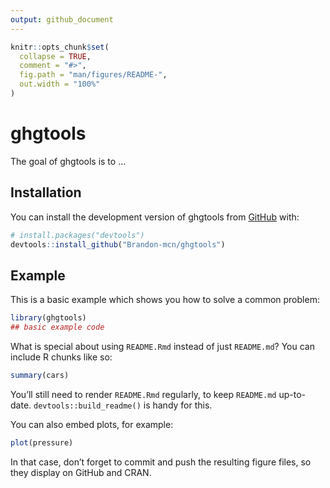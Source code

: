 ```yaml
---
output: github_document
---
```


<!-- README.md is generated from README.Rmd. Please edit that file -->

```r
knitr::opts_chunk$set(
  collapse = TRUE,
  comment = "#>",
  fig.path = "man/figures/README-",
  out.width = "100%"
)
```

# ghgtools

<!-- badges: start -->
<!-- badges: end -->

The goal of ghgtools is to ...

## Installation

You can install the development version of ghgtools from [GitHub](https://github.com/) with:

``` r
# install.packages("devtools")
devtools::install_github("Brandon-mcn/ghgtools")
```

## Example

This is a basic example which shows you how to solve a common problem:

```r
library(ghgtools)
## basic example code
```

What is special about using `README.Rmd` instead of just `README.md`? You can include R chunks like so:

```r
summary(cars)
```

You'll still need to render `README.Rmd` regularly, to keep `README.md` up-to-date. `devtools::build_readme()` is handy for this.

You can also embed plots, for example:

```r
plot(pressure)
```

In that case, don't forget to commit and push the resulting figure files, so they display on GitHub and CRAN.
